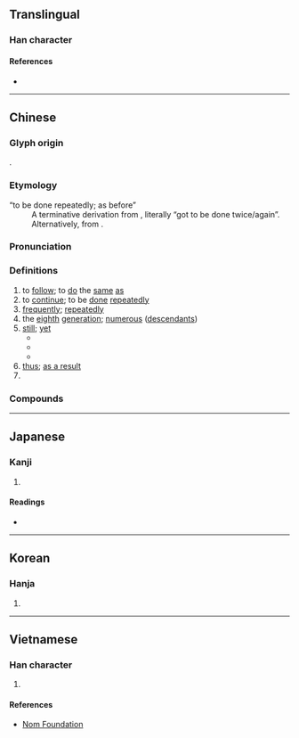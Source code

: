 {{character info/new}}
==Translingual==
{{stroke order|type=animate}}

===Han character===
{{Han char|rn=9|rad=人|as=02|sn=4|four=27227|canj=ONHS|ids=⿰亻乃}}

====References====
* {{Han ref|kx=0092.020|dkj=00361|dj=0194.060|hdz=10110.030|uh=4ECD|ud=20173|bh=A4B4|bd=42164}}

----

==Chinese==
{{zh-forms}}

===Glyph origin===
{{Han etym}}
{{Han compound|人|乃|alt1=亻|ls=psc|c1=s|c2=p}}.

===Etymology===
; “to be done repeatedly; as before”
: A terminative derivation from {{och-l|二|two}}, literally “got to be done twice/again”. Alternatively, from {{inh|zh|sit-pro|*s-n(j)aŋ||to follow; to repeat}}.

===Pronunciation===
{{zh-pron
|m=réng
|m_note=Pronounced as ''rēng'' or ''rěng'' dialectally
|m-s=ren2
|c=jing4
|h=pfs=yìn
|md=ĭng
|mn=xm,qz:lêng/zz:jiông
|mn-t=rêng5/rong5
|w=3nyin,3zen
|w_note=3nyin - vernacular; 3zen - literary
|mc=y
|oc=y
|ma=y
|cat=v,adv,conj,pn
}}

===Definitions===
{{zh-hanzi}}

# to [[follow]]; to [[do]] the [[same]] [[as]]
# to [[continue]]; to be [[done]] [[repeatedly]]
# [[frequently]]; [[repeatedly]]
# the [[eighth]] [[generation]]; [[numerous]] ([[descendant]]s)
# [[still]]; [[yet]]
#* {{zh-x|如 你 所見，我們 仍 在 工作。|As you can see, we're '''still''' working.}}
#* {{zh-x|她 的 事 仍 有 希望。|There is hope for her '''yet'''.}}
#* {{zh-x|有 些 問題 仍 未解決。|Some problems '''remain''' unsolved.}}
# [[thus]]; [[as a result]]
# {{surname|lang=zh}}

===Compounds===
{{zh-der|一仍|一仍其舊|一仍舊貫|仍世|仍仍|仍便|仍再|仍几|仍即|仍因|仍孫|仍就|仍屬|仍復|仍接|仍是|仍歲|仍然|仍疊|仍續|仍纏|仍耗|仍舊|仍舊貫|仍萌故態|仍親|仍蹈前轍|仍蹈故轍|仍蹈覆轍|仍迭|仍重|仍陋襲簡|仍雲|創巨痛仍|創鉅痛仍|因仍|因仍苟且|姑仍舊貫|屢蹶仍振|循仍|悉仍其舊|悉仍舊貫|昆仍|有仍|水寒頻仍|相仍|累仍|荐仍|覆轍相仍|連仍|重仍|雲仍|雲仍|頻仍|饑饉相仍}}

{{zh-cat|Elementary}}

----

==Japanese==

===Kanji===
{{ja-kanji|grade=|rs=人02}}

# {{defn|lang=ja|sort=人02}}

====Readings====
* {{ja-readings|on=[[じょう]] (jō), [[にょう]] (nyō)|kun=[[よる]] (yoru), [[しきりに]] (shikirini), [[なお]] (nao)}}

----

==Korean==

===Hanja===
{{ko-hanja|hangeul=잉|rv=ing|mr=ing}}

# {{defn|lang=ko|sort=人02}}

----

==Vietnamese==

===Han character===
{{vi-hantu|[[nhưng]], [[nhăng]], [[nhang]], [[những]], [[dưng]], [[dừng]], [[nhẳng]], [[nhùng]]|rs=人02}}

# {{defn|lang=vi|sort=人02}}

====References====
* [http://nomfoundation.org/common/nom_details.php?codepoint=4ecd Nom Foundation]

{{cln|vi|Han tu}}